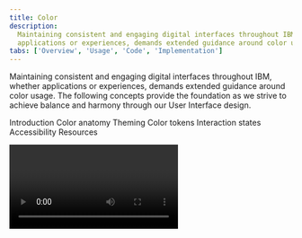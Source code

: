 ```yaml
---
title: Color
description:
  Maintaining consistent and engaging digital interfaces throughout IBM, whether
  applications or experiences, demands extended guidance around color usage.
tabs: ['Overview', 'Usage', 'Code', 'Implementation']
---
```



<PageDescription>

Maintaining consistent and engaging digital interfaces throughout IBM, whether
applications or experiences, demands extended guidance around color usage. The
following concepts provide the foundation as we strive to achieve balance and
harmony through our User Interface design.

</PageDescription>

<AnchorLinks>

<AnchorLink>Introduction</AnchorLink>
<AnchorLink>Color anatomy</AnchorLink>
<AnchorLink>Theming</AnchorLink>
<AnchorLink>Color tokens</AnchorLink>
<AnchorLink>Interaction states</AnchorLink>
<AnchorLink>Accessibility</AnchorLink>
<AnchorLink>Resources</AnchorLink>

</AnchorLinks>

<Video title="Color Overview" vimeoId="281513790" />

<br />

<br />

## Introduction

Application of the color palette brings a unified and recognizable consistency
to IBM's array of digital products and interfaces. This consistency is grounded
in a set of well-defined rules about how to work with the Carbon component
library in the context of dark and light themes.

<GifPlayer color="dark">

![UI color alternatives](images/introduction.gif)
![UI color alternatives](images/introduction.jpg)

</GifPlayer>

## Color anatomy

Carbon’s default themes are derived from the IBM Design Language color palette.
The neutral gray family is dominant in the default themes, making use of subtle
shifts in value to organize content into distinct zones.

The core blue family serves as the primary action color across all IBM products
and experiences. Additional colors are used sparingly and purposefully.

<div>
  <ColorGrid colorFamily="blue" />
  <ColorGrid colorFamily="gray" />
</div>
{/* possible TODO: remove inline style */}
<ColorGrid colorFamily="alerts" style="margin-top: 2rem" />
<Caption>Alerts Colors</Caption>

### Layering model

Colors in the neutral gray palette are layered on top of each other to create
depth and spatial associations. The layering model defines the logic of how
colors stack on top of each other in a UI when using the Carbon themes. Aspects
of the layering model are built directly into the themes, color tokens, and
components.

The layering model differs between the _light_ and _dark_ themes.

- In the light themes, layers alternate between White and Gray 10.
- In the dark themes, layers become one step lighter with each added layer.

<Row>
<Column colLg={12}>

![Layering model for light and dark themes](images/color-layering-model-2.png)

</Column>
</Row>

<DoDontRow>

<DoDont
    colLg={6}
    caption="Light theme layering model example">

![White overflow menu on Gray 10 card.](images/Light_theme_03.png)

  </DoDont>

  <DoDont
    colLg={6}
    caption="Dark theme layering model example">

![Gray 80 overflow menu on Gray 90 card.](images/Dark_theme_03_new.png)

  </DoDont>

</DoDontRow>

<br />

## Applying color

Carbon uses tokens and themes to manage color. Tokens are role-based, and themes
specify the color values that serve those roles in the UI.

| Term                                                    | Definition                                                                                                                                                                                             |     |
| ------------------------------------------------------- | ------------------------------------------------------------------------------------------------------------------------------------------------------------------------------------------------------ | --- |
| [Theme](/guidelines/color/overview/#themes)             | A theme is a collection of colors designed to create a specific aesthetic. Themes control the color value assigned to a token. For example, White theme, Gray 10 theme, Gray 90 theme, Gray 100 theme. |     |
| [Token](/guidelines/color/overview/#tokens)             | A token is the role-based identifier that assigns a color. Unlike hex codes, tokens apply universally across themes. For example, `$layer`, `$border-subtle`, `$support-error`.                        |     |
| [Role](/guidelines/color/overview/#color-roles)         | A role is the systematic usage of a color. Roles cannot be changed between themes.                                                                                                                     |     |
| [Value](/guidelines/color/overview/#interaction-states) | A value is the unique visual attribute (hex code, rgba value) assigned to a token through the use of a theme.                                                                                          |

## Themes

Themes serve as an organizational framework for color in Carbon, with each theme
based on a specific primary background color. And they actually get their names
from their background color. There are two default _light_ themes and two
default _dark_ themes.

The light themes are based on White and Gray 10 backgrounds, and the dark themes
use Gray 100 and Gray 90 backgrounds. Within each theme, the values for the
universal color tokens use the primary background color as the base of its
layering model.

<Row className="color-blocks">
<Column colSm={1} colMd={1} colLg={2}>

<div className="bx--aspect-ratio bx--aspect-ratio--1x1">
  <div className="bx--aspect-ratio--object color-square color-square--white">
    White
  </div>
</div>

<div className="bx--caption">Light</div>

</Column>
<Column colSm={1} colMd={1} colLg={2}>

<div className="bx--aspect-ratio bx--aspect-ratio--1x1">
  <div className="bx--aspect-ratio--object color-square color-square--gray-10">
    Gray 10
  </div>
</div>

</Column>
<Column colSm={1} colMd={1} colLg={2}>

<div className="bx--aspect-ratio bx--aspect-ratio--1x1">
  <div className="bx--aspect-ratio--object color-square color-square--gray-100">
    Gray 100
  </div>
</div>

<div className="bx--caption">Dark</div>

</Column>
<Column colSm={1} colMd={1} colLg={2}>

<div className="bx--aspect-ratio bx--aspect-ratio--1x1">
  <div className="bx--aspect-ratio--object color-square color-square--gray-90">
    Gray 90
  </div>
</div>

</Column>
</Row>

<br />
<Title> Global background colors </Title>

| Theme    | Primary background      | Token         | Hex value |                                             |
| -------- | ----------------------- | ------------- | --------- | ------------------------------------------: |
| White    | Global Background Light | `$background` | `#ffffff` |  <ColorBlock size="xs">#ffffff</ColorBlock> |
| Gray 10  | Global Background Light | `$background` | `#f4f4f4` | <ColorBlock  size="xs">#f4f4f4</ColorBlock> |
| Gray 90  | Global Background Dark  | `$background` | `#262626` | <ColorBlock  size="xs">#282828</ColorBlock> |
| Gray 100 | Global Background Dark  | `$background` | `#161616` | <ColorBlock  size="xs">#171717</ColorBlock> |

<br />

### Light themes

There are two light themes in Carbon: White and Gray 10. In the light themes,
layers alternate between White and Gray 10. For enabled UI colors light themes
primarily uses the color range of White to Gray 20.

- **White theme**: uses white background as it layering model base and is paired
  with components using Gray 10 containers to start.
- **Gray 10 theme:** uses Gray 10 backgrounds as it layering model baseand is
  paired with components using white containers to start.

All of the themes are available in
[Design kits](https://carbondesignsystem.com/designing/kits/sketch/).

![Product example in a light theme](images/color-implementation-mode-light.png)

<Caption>This is a placeholder image</Caption>

<DoDontRow>
  <DoDont caption="Gray 10 dropdown on White background." colLg={6}>

![Gray 10 dropdown on White background.](images/Light_theme_01.png)

  </DoDont>
<DoDont type="dont" colLg={6} caption="Avoid use of midtones.">

![Avoid use of midtones.](images/Light_theme_04.png)

  </DoDont>
</DoDontRow>

<br />

### Dark themes

There are two dark themes: Gray 90 and Gray 100. In the dark themes, layers
become one step lighter with each added layer. For enabled UI colors, dark
themes primarily use the color range of Gray 100 through Gray 70.

- **Gray 90 theme**: uses Gray 90 backgrounds and is paired with components
  using Gray 80 containers to start.
- **Gray 100 theme:** uses Gray 100 backgrounds and is paired with components
  using Gray 90 containers to start.

All of the themes are available in
[Design kits](https://carbondesignsystem.com/designing/kits/sketch/).

![Product example in a light theme](images/color-implementation-mode-dark.png)

<Caption>This is a placeholder image</Caption>

<DoDontRow>
  <DoDont
    colLg={6}
    caption="Gray 90 dropdown on Gray 100 background.">

![Gray 10 dropdown on Gray 100 background.](images/Dark_theme_01_new.png)

  </DoDont>
 <DoDont type="dont" colLg={6} caption="Do not apply components that are darker than the background unless using high-contrast mode.">

![Dropdown showing incorrect color usage](images/Dark_theme_04_new.png)

  </DoDont>
</DoDontRow>

<br />

### High contrast

In some cases, it is helpful to apply light components to dark backgrounds or
dark components to light backgrounds. This technique is useful to focus
attention or create visual tension. Some high contrast moments are baked into
the themes used `inverse` tokens, like with the tooltip component. Other times
high contrast moments can be achieved through applying inline theming for
instances like a dark UI Shell Header with a light theme page.

<DoDontRow>
  <DoDont colLg={6}>

![High contrast example in a light theme.](images/High_contrast_01.png)

  </DoDont>
  <DoDont colLg={6}>

![High contrast example in a dark theme.](images/High_contrast_02.png)

  </DoDont>
</DoDontRow>

<br />

## Color Tokens

Color in Carbon is managed through tokens. Tokens are an abstracted method of
applying color in a consistent, reusable, and scalable way. Each color token is
assigned a role and a value. The role determines where the token is applied in
the UI and the value is the actual color (that is, the hex code) that will
appear in an assigned theme. Tokens are used in place of a one-off hex code,
allowing for changes in values to be made at scale, for easy color management.
The token names themselves stay the same in code no matter which theme is being
used.

Here's an example of how tokens work: instead of coding all instances of input
labels in a UI to be `#565656`, the _form_ component in Carbon specifies the
label color to use the token `$text-secondary`. The value of the token will
automatically be called in a relay effect through a theme file which will assign
it the value of `#565656`. For a different theme, that same `$text-secondary`
token could be mapped to a different hex value like `#ffffff`. By using the
token name instead of the hex code, any color updates within a theme can be
applied instantly, and any UI (or portion of a UI) can switch between different
themes easily.

See the [color usage tab](/guidelines/color/usage) for the full list of color
tokens.

<Row>
<Column colLg={12}>

![Color token example](images/color-overview-tokens.png)

</Column>
</Row>

<Caption>Color tokens for components are the same across themes.</Caption>

<br />

### Color roles

The systematic and consistent use of color is achieved by applying tokens based
on their _role_. Roles are important to follow as a single color value may be
assigned to multiple color tokens. The
[color usage tab](https://carbondesignsystem.com/guidelines/color/usage) lists
the role(s) for each color token in the second column.

For quick reference, the role of a token is also represented in the token name
itself. The token names are divided into parts to help you make decisions and
understand options. The first part of the token name references the general UI
element the color is being applied to, like `background`, `text`, `border`. If
the element can be styled in more than one way then the last half of the token
name will further describe its how it should be used. For example
`$border-subtle` is used when a border or divider rule needs a low contrasting
(subtle) aesthetic.

## Interaction states

In addition to the core set of enabled-state tokens, there are five other
primary interaction states defined with tokens for each theme. Interaction
tokens are signified by the addition of a state name added to the end of the
base token name. For example, the `$background` hover state token is
`$background-hover`.

The color layering model for interaction tokens is as follows:

- For values between Black and Gray 70, interaction gets lighter.
- For values between Gray 60 and White, interaction gets darker.

<Row>
<Column colLg={12}>

![Hover states palette](images/color-overview-interactive.png)

</Column>
</Row>

<br />

### Hover

Hover is a subtle visual change that appears when a mouse cursor moves over an
interactive element. Hover states have their own tokens and are identified the
`-hover` added after the base token name, such as `$background-hover`.

For container backgrounds in the IBM themes, hover states token values are "half
steps" between two adjacent colors on the IBM color palette steps. These values
fall outside of the IBM color palette steps and are calculated in code through
an `adjustLightness` function with either a `+` or `-` number value. For
example, `$background-hover: adjustLightness($background, -5)`. _Note that in
the Sketch assets, hex codes are still used as values for hover states for ease
of use and are built into the layer style tokens._

- For values between Black and 70, interaction gets `+` adjustment.
- For values between 60 and White, interaction gets `-` adjustment.

Elements like text or icons that use `secondary` colors for their enabled state,
will change to `primary` color on hover, giving them a subtle emphasis. Often
times this shift in color (to the text or icon element) will also be accompanied
by a background hover color shift as well. For example, an overflow menu uses
`$text-secondary` and `$layer` in its enabled state. On hover, the text switches
to `$text-primary` and the background to `$layer-hover`.

<Row>
<Column colLg={8}>

![Hover state colors are half steps](images/color-overview-interactive-hover.png)

</Column>
</Row>

<Caption>
  Shown in the white theme, (1) `$layer` enabled color and (2) `$layer-hover`
  hover color.
</Caption>

<br />

### Active

The active state can be used to indicate a `click`, `tap` or down press of a
button. Active tokens are identified by `-active` added after the base token
name, such as `$button-primary-active`. Active state values are two full steps
lighter or darker on the IBM color scale. For example, the Blue 60 active state
is Blue 80.

- For values between 100 and 70, the active state is two full steps lighter.
- For values between 60 and 10, the active state is two full steps darker.

The exceptions are that White value shares the same active state as Gray 10
value, and Black value shares the same active state as Gray 100 value.

<Row>
<Column colLg={8}>

![Active state colors are two steps over](images/color-overview-interactive-active.png)

</Column>
</Row>

<Caption>
  Shown in the White theme, (1) `$button-primary` enabled color and (2)
  `$button-primary-active` active color.
</Caption>

<br />

### Selected

Selected states indicate item(s) or option(s) that have been chosen in the UI by
the user through any input method. Selected tokens are identified by the
`-selected` added after base token name, such as `$layer-selected-01`. The color
logic for selected state is either one full step lighter or darker on the IBM
color scale. For example, the Gray100 selected state is Gray 90.

- For values between 100 and 70, the selected state is one full step lighter.
- For values between 60 and 10, the selected state one full step darker.

The exception is that White shares the same selected state as Gray 10, and Black
shares the same selected state as Gray 100.

<Row>
<Column colLg={8}>

![Selected state colors are one step over](images/color-overview-interactive-selected.png)

</Column>
</Row>

<Caption>
  Shown in the white theme, (1) `$layer` enabled color and (2) `$layer-selected`
  selected color.
</Caption>

<br />

#### Focus

The focus state draws attention to the active element on a page when using the
keyboard or voice to navigate. In Carbon, the focus of an element is most
commonly indicated by a 2px border around the element. In order to make it easy
to identify and locate on a page, most focus states use only one color per theme
controlled through the `$focus` color token.

- In the light themes, the focus state usually appears as a Blue 60 border.
- In the dark themes, the focus state usually appears as a White border.

The exception is high contrast moments where a `$focus-inverse` color is used
instead.

Focus states are required on all interactive elements and must pass 3:1 color
contrast accessibility. Often times to achieve proper 3:1 contrast a
`$focus-inset` border is used between the focus border and the element itself.

<Row>
<Column colLg={8}>

![Focus state colors](images/color-overview-interactive-focus.png)

</Column>
</Row>

<Caption>
  (1) White theme `$focus` color and (2) Gray 90 theme `$focus` color.
</Caption>

<br />

#### Disabled

A disabled state is applied to a component when the user is not allowed to
interact with the component due to either permissions, dependencies, or
pre-requisites. Disabled states completely remove the interactive function of a
component and therefore don't receive hover or focus. Disabled state styling is
not subject to WC3 contrast compliance standards and is intentionally
de-emphasized in a faded fashion.

Disabled elements are always styled in the Gray family no matter its base color.
Component-specific styling will depend on the elements within it and what layers
they are placed on. Some tokens have their own specific disabled tokens, such as
`$layer-disabled-01`, while other elements are grouped together and share a
disabled token like `$text-disabled`.

- For the light themes, disabled color values range from White to Gray 50
- For the dark themes, disabled color values range from Gray 90 to Gray 40

## Accessibility

Using various forms of contrast is the most important consideration when making
user-friendly color and interface choices. Awareness of standards and best
practices is the key to accessible color selections.

<Row className="resource-card-group">
<Column colMd={4} colLg={4} noGutterSm>
    <ResourceCard
      subTitle="IBM Design Language: Accessibility"
      aspectRatio="2:1"
      href="https://www.ibm.com/design/language/color#accessibility"
      >

<MdxIcon name="bee" />

  </ResourceCard>
</Column>
<Column colMd={4} colLg={4} noGutterSm>
    <ResourceCard
      subTitle="IBM Accessibility: Color and Contrast"
      aspectRatio="2:1"
      href="https://www.ibm.com/able/toolkit/design/visual/color-and-contrast"
      >

<MdxIcon name="bee" />

  </ResourceCard>
</Column>
</Row>

### Contrast ratios

Contrast is the difference in brightness between any two elements. The
[Web Content Acessibility Guidelines (WCAG)](https://www.w3.org/TR/WCAG21/) set
specific ratios that achieve the minimum required contrast for legibility.
Generally speaking, small text is any size below 24px and requires a 4.5:1
contrast ratio. Large text is anything above 24px and requires a 3:1 contrast
ratio. Graphical elements, such as data visualizations, also require a 3:1
contrast ratio.

The IBM palette is comprised of twelve color grades—Black, White and ten values
for each hue. The following table indicates the minimum number of steps required
to achieve commonly used contrast ratios between any two colors.

<Row>
<Column colLg={8}>
<ArtDirection>

![color grades - Mobile image](images/colorgrades_table_mobile.png)
![color grades graphic](images/colorgrades_table.png)

</ArtDirection>
</Column>
</Row>

| Color 1 | Color 2 (4.5:1 contrast)   | Color 2 (3:1 contrast)     |
| ------- | -------------------------- | -------------------------- |
| Black   | 50 through White (6 steps) | 60 through White (5 steps) |
| 100     | 50 through White (5 steps) | 60 through White (4 steps) |
| 90      | 50 through White (4 steps) | 60 through White (3 steps) |
| 80      | 40 through White (4 steps) | 50 through White (3 steps) |
| 70      | 30 through White (4 steps) | 40 through White (3 steps) |
| 60      | 20 through White (4 steps) | 20 through White (4 steps) |
| 50      | 90 through Black (4 steps) | 80 through Black (3 steps) |
| 40      | 80 through Black (4 steps) | 70 through Black (3 steps) |
| 30      | 70 through Black (4 steps) | 70 through Black (4 steps) |
| 20      | 70 through Black (5 steps) | 60 through Black (4 steps) |
| 10      | 60 through Black (5 steps) | 50 through Black (4 steps) |
| White   | 60 through Black (6 steps) | 50 through Black (5 steps) |

## Resources

<Row className="resource-card-group">
<Column  colLg={4} colMd={4} noGutterSm>
  <ResourceCard
    subTitle="RGB color palettes (.ase and .clr)"
    href="https://github.com/carbon-design-system/carbon/raw/main/packages/colors/artifacts/IBM_Colors.zip"
    >

<MdxIcon name="ase" />

  </ResourceCard>
</Column>
<Column colLg={4} colMd={4}  noGutterSm>
  <ResourceCard
    subTitle="Elements package: Color"
    href="https://github.com/carbon-design-system/carbon/tree/main/packages/colors"
    >

<MdxIcon name="github" />

  </ResourceCard>
</Column>
</Row>
